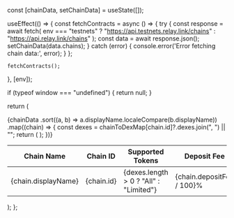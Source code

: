 
  const [chainData, setChainData] = useState([]);

useEffect(() => {
const fetchContracts = async () => {
try {
const response = await fetch(
env === "testnets"
? "https://api.testnets.relay.link/chains"
: "https://api.relay.link/chains"
);
const data = await response.json();
setChainData(data.chains);
} catch (error) {
console.error('Error fetching chain data:', error);
}
};

    fetchContracts();

}, [env]);

if (typeof window === "undefined") {
return null;
}

return (

<table style={{ width: "100%", borderSpacing: "48px" }} className="relay-table">
  <thead
    style={{
      borderBottom: "1px solid rgb(227 226 230)",
      paddingBottom: 5,
      width: "100%",
      fontSize: 16,
    }}
  >
    <tr style={{ textAlign: "left" }}>
      <th>Chain Name</th>
      <th>Chain ID</th>
      <th>Supported Tokens</th>
      <th>Deposit Fee</th>
      <th>Withdrawal Fee</th>
    </tr>
  </thead>
  <tbody>
    {chainData
      .sort((a, b) => a.displayName.localeCompare(b.displayName))
      .map((chain) => {
        const dexes = chainToDexMap[chain.id]?.dexes.join(", ") || "";
        return (
          <tr key={chain.id}>
            <td style={{ textTransform: "capitalize" }}>{chain.displayName}</td>
            <td>{chain.id}</td>
            <td>{dexes.length > 0 ? "All" : "Limited"}</td>
            <td>{chain.depositFee / 100}%</td>
            <td>{chain.withdrawalFee / 100}%</td>
          </tr>
        );
      })}
  </tbody>
</table>
); };
